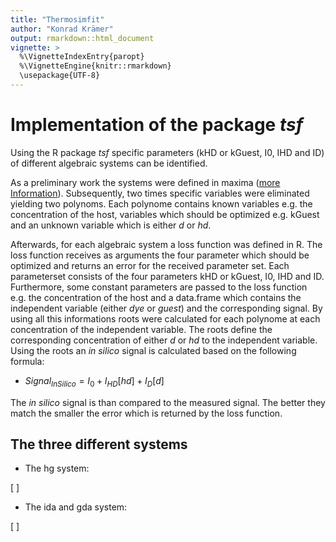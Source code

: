 ```yaml
---
title: "Thermosimfit"
author: "Konrad Krämer"
output: rmarkdown::html_document
vignette: >
  %\VignetteIndexEntry{paropt}
  %\VignetteEngine{knitr::rmarkdown}
  \usepackage{UTF-8}
---
```



# Implementation of the package *tsf*

Using the R package *tsf* specific parameters (kHD or kGuest, I0, IHD and ID) of different algebraic systems can be identified. \

As a preliminary work the systems were defined in maxima ([more Information](https://maxima.sourceforge.io/)). Subsequently, two times specific variables were eliminated yielding two polynoms. Each polynome contains known variables e.g. the concentration of the host, variables which should be optimized e.g. kGuest and an unknown variable which is either *d* or *hd*. \

Afterwards, for each algebraic system a loss function was defined in R. The loss function receives as arguments the four parameter which should be optimized and returns an error for the received parameter set. Each parameterset consists of the four parameters kHD or kGuest, I0, IHD and ID. Furthermore, some constant parameters are passed to the loss function e.g. the concentration of the host and a data.frame which contains the independent variable (either *dye* or *guest*) and the corresponding signal. By using all this informations roots were calculated for each polynome at each concentration of the independent variable. The roots define the corresponding concentration of either *d* or *hd* to the independent variable.  
Using the roots an *in silico* signal is calculated based on the following formula:

- $Signal_{InSilico} = I_0 + I_{HD} [hd] + I_D [d]$

The *in silico* signal is than compared to the measured signal. The better they match the smaller the error which is returned by the loss function. 

## The three different systems

- The hg system:

\[
\begin{align*}
h + hd + -h0 = 0 \\
d + hd -d0 = 0 \\
hd / (h*d) -kd = 0 \\
\end{align*}
\]

- The ida and gda system: 

\[
\begin{align*}
h + hd + hga -h0 = 0 \\
d + hd -d0 = 0 \\
ga + hga -ga0 = 0 \\
hga / (h*ga) -kg = 0 \\
hd / (h*d) -kd = 0 \\
\end{align*}
\]           
